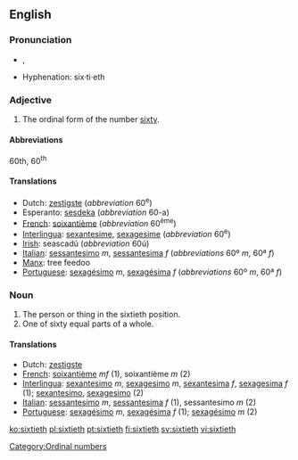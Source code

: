 ==English==

===Pronunciation===
*{{IPA|/ˈsɪkstiəθ/}}, {{SAMPA|/"sIksti@T/}}
*Hyphenation: six·ti·eth

===Adjective===

# The ordinal form of the number [[sixty]].

====Abbreviations====
60th, 60<sup>th</sup>

====Translations====

*Dutch: [[zestigste]] (''abbreviation'' 60<sup>e</sup>)
*Esperanto: [[sesdeka]] (''abbreviation'' 60-a)
*[[French]]: [[soixantième]] (''abbreviation'' 60<sup>ème</sup>)
*[[Interlingua]]: [[sexantesime]], [[sexagesime]] (''abbreviation'' 60<sup>e</sup>)
*[[Irish]]: seascadú (''abbreviation'' 60ú)
*[[Italian]]: [[sessantesimo]] ''m'', [[sessantesima]] ''f'' (''abbreviations'' 60º ''m'', 60ª ''f'')
*[[Manx]]: tree feedoo
*[[Portuguese]]: [[sexagésimo]] ''m'', [[sexagésima]] ''f'' (''abbreviations'' 60º ''m'', 60ª ''f'')

===Noun===

#The person or thing in the sixtieth position.
#One of sixty equal parts of a whole.

====Translations====

*Dutch: [[zestigste]]
*[[French]]: [[soixantième]]  ''mf'' (1), soixantième ''m'' (2)
*[[Interlingua]]: [[sexantesimo]] ''m'', [[sexagesimo]] ''m'', [[sexantesima]] ''f'', [[sexagesima]] ''f'' (1); [[sexantesimo]], [[sexagesimo]] (2)
*[[Italian]]: [[sessantesimo]] ''m'', [[sessantesima]] ''f'' (1), sessantesimo ''m'' (2)
*[[Portuguese]]: [[sexagésimo]] ''m'', [[sexagésima]] ''f'' (1); [[sexagésimo]] ''m'' (2)

[[Category:Ordinal numbers]]

[[ko:sixtieth]]
[[pl:sixtieth]]
[[pt:sixtieth]]
[[fi:sixtieth]]
[[sv:sixtieth]]
[[vi:sixtieth]]